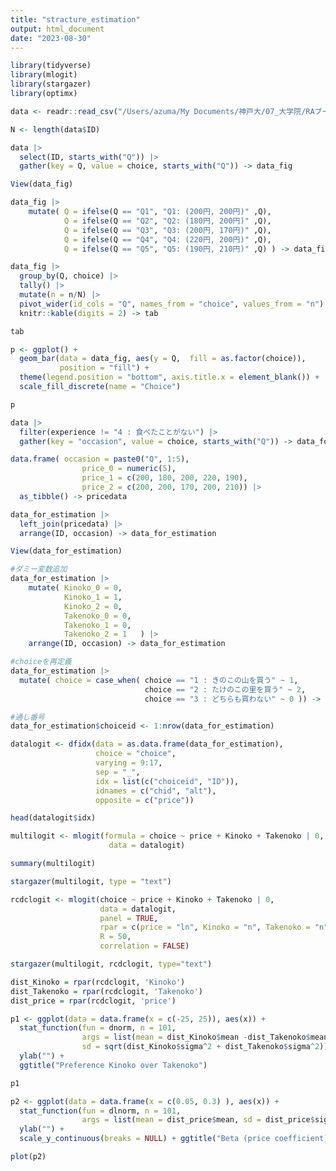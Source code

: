 ```yaml
---
title: "stracture_estimation"
output: html_document
date: "2023-08-30"
---
```


```r
library(tidyverse)
library(mlogit)
library(stargazer)
library(optimx)

```


```r

data <- readr::read_csv("/Users/azuma/My Documents/神戸大/07_大学院/RAブートキャンプ/構造推定/KTSurvey_RABootcamp2023_cleaned_new.csv")

N <- length(data$ID)

data |> 
  select(ID, starts_with("Q")) |>
  gather(key = Q, value = choice, starts_with("Q")) -> data_fig

View(data_fig)

data_fig |>
    mutate( Q = ifelse(Q == "Q1", "Q1: (200円, 200円)" ,Q),  
            Q = ifelse(Q == "Q2", "Q2: (180円, 200円)" ,Q),  
            Q = ifelse(Q == "Q3", "Q3: (200円, 170円)" ,Q),  
            Q = ifelse(Q == "Q4", "Q4: (220円, 200円)" ,Q),  
            Q = ifelse(Q == "Q5", "Q5: (190円, 210円)" ,Q) ) -> data_fig

data_fig |>
  group_by(Q, choice) |>
  tally() |>
  mutate(n = n/N) |>
  pivot_wider(id_cols = "Q", names_from = "choice", values_from = "n") |>
  knitr::kable(digits = 2) -> tab

tab


```

```r
p <- ggplot() +
  geom_bar(data = data_fig, aes(y = Q,  fill = as.factor(choice)), 
           position = "fill") +
  theme(legend.position = "bottom", axis.title.x = element_blank()) +
  scale_fill_discrete(name = "Choice")

p

```

```r
data |> 
  filter(experience != "4 : 食べたことがない") |>
  gather(key = "occasion", value = choice, starts_with("Q")) -> data_for_estimation

```

```r
data.frame( occasion = paste0("Q", 1:5), 
                price_0 = numeric(5), 
                price_1 = c(200, 180, 200, 220, 190), 
                price_2 = c(200, 200, 170, 200, 210)) |> 
  as_tibble() -> pricedata

data_for_estimation |> 
  left_join(pricedata) |>
  arrange(ID, occasion) -> data_for_estimation

View(data_for_estimation)


```

```r
#ダミー変数追加
data_for_estimation |>
    mutate( Kinoko_0 = 0, 
            Kinoko_1 = 1, 
            Kinoko_2 = 0, 
            Takenoko_0 = 0, 
            Takenoko_1 = 0, 
            Takenoko_2 = 1   ) |> 
    arrange(ID, occasion) -> data_for_estimation

#choiceを再定義
data_for_estimation |>
  mutate( choice = case_when( choice == "1 : きのこの山を買う" ~ 1, 
                              choice == "2 : たけのこの里を買う" ~ 2, 
                              choice == "3 : どちらも買わない" ~ 0 )) -> data_for_estimation

#通し番号
data_for_estimation$choiceid <- 1:nrow(data_for_estimation)
```

```r
datalogit <- dfidx(data = as.data.frame(data_for_estimation),
                   choice = "choice", 
                   varying = 9:17, 
                   sep = "_",
                   idx = list(c("choiceid", "ID")), 
                   idnames = c("chid", "alt"),
                   opposite = c("price"))

head(datalogit$idx)

```

```r
multilogit <- mlogit(formula = choice ~ price + Kinoko + Takenoko | 0, 
                      data = datalogit)

summary(multilogit)
```

```r
stargazer(multilogit, type = "text")
```


```r
rcdclogit <- mlogit(choice ~ price + Kinoko + Takenoko | 0, 
                    data = datalogit, 
                    panel = TRUE, 
                    rpar = c(price = "ln", Kinoko = "n", Takenoko = "n") , 
                    R = 50, 
                    correlation = FALSE)

stargazer(multilogit, rcdclogit, type="text")
```
```r
dist_Kinoko = rpar(rcdclogit, 'Kinoko')
dist_Takenoko = rpar(rcdclogit, 'Takenoko')
dist_price = rpar(rcdclogit, 'price')

p1 <- ggplot(data = data.frame(x = c(-25, 25)), aes(x)) +
  stat_function(fun = dnorm, n = 101, 
                args = list(mean = dist_Kinoko$mean -dist_Takenoko$mean , 
                sd = sqrt(dist_Kinoko$sigma^2 + dist_Takenoko$sigma^2))) +
  ylab("") +
  ggtitle("Preference Kinoko over Takenoko")

p1
```


```r
p2 <- ggplot(data = data.frame(x = c(0.05, 0.3) ), aes(x)) +
  stat_function(fun = dlnorm, n = 101, 
                args = list(mean = dist_price$mean, sd = dist_price$sigma), colour = "red" ) + 
  ylab("") +
  scale_y_continuous(breaks = NULL) + ggtitle("Beta (price coefficient)")
```

```r
plot(p2)
```
